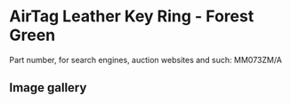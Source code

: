 
# AirTag Leather Key Ring - Forest Green

Part number, for search engines, auction websites and such: MM073ZM/A

## Image gallery

<div style={{ width: "768px" }}>
  <GalleryComponent
    images={[
      {
        original: "/everysource/MM073.png",
        thumbnail: "/everypreview/MM073.png",
      },
      {
        original: "/everysource/MM073_AV1.png",
        thumbnail: "/everypreview/MM073_AV1.png",
      },
      {
        original: "/everysource/MM073_AV2.png",
        thumbnail: "/everypreview/MM073_AV2.png",
      }
    ]}
  />
</div>